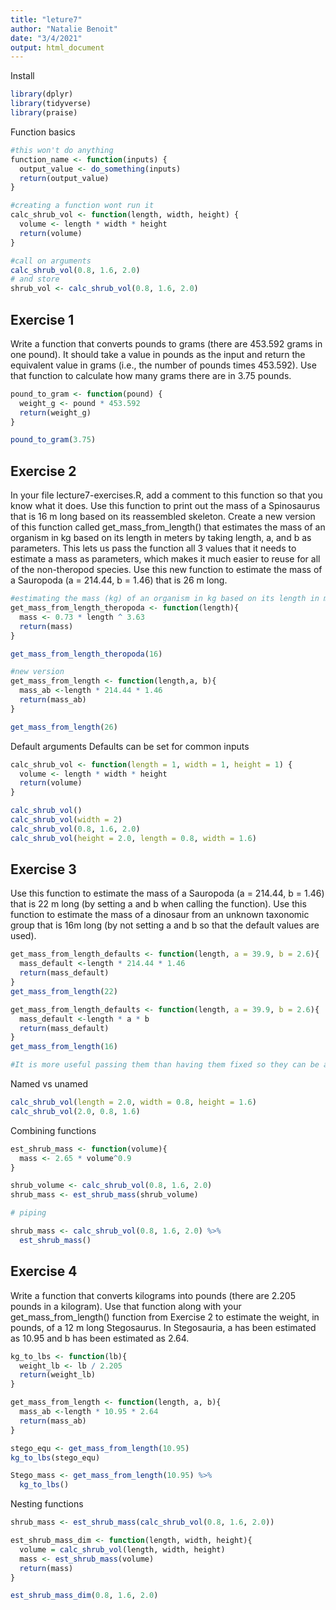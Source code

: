 ```yaml
---
title: "leture7"
author: "Natalie Benoit"
date: "3/4/2021"
output: html_document
---
```


Install
```r
library(dplyr)
library(tidyverse)
library(praise)
```

Function basics
```r
#this won't do anything
function_name <- function(inputs) {
  output_value <- do_something(inputs)
  return(output_value)
}

#creating a function wont run it
calc_shrub_vol <- function(length, width, height) {
  volume <- length * width * height
  return(volume)
}

#call on arguments 
calc_shrub_vol(0.8, 1.6, 2.0)
# and store 
shrub_vol <- calc_shrub_vol(0.8, 1.6, 2.0)
```


## Exercise 1
Write a function that converts pounds to grams (there are 453.592 grams in one pound). It should take a value in pounds as the input and return the equivalent value in grams (i.e., the number of pounds times 453.592). Use that function to calculate how many grams there are in 3.75 pounds.
```r
pound_to_gram <- function(pound) {
  weight_g <- pound * 453.592
  return(weight_g)
}

pound_to_gram(3.75)
```


## Exercise 2
In your file lecture7-exercises.R, add a comment to this function so that you know what it does.
Use this function to print out the mass of a Spinosaurus that is 16 m long based on its reassembled skeleton.
Create a new version of this function called get_mass_from_length() that estimates the mass of an organism in kg based on its length in meters by taking length, a, and b as parameters. This lets us pass the function all 3 values that it needs to estimate a mass as parameters, which makes it much easier to reuse for all of the non-theropod species. Use this new function to estimate the mass of a Sauropoda (a = 214.44, b = 1.46) that is 26 m long.
```r
#estimating the mass (kg) of an organism in kg based on its length in meters
get_mass_from_length_theropoda <- function(length){
  mass <- 0.73 * length ^ 3.63
  return(mass)
}

get_mass_from_length_theropoda(16)

#new version
get_mass_from_length <- function(length,a, b){
  mass_ab <-length * 214.44 * 1.46
  return(mass_ab)
}

get_mass_from_length(26)
```

Default arguments
Defaults can be set for common inputs
```r
calc_shrub_vol <- function(length = 1, width = 1, height = 1) {
  volume <- length * width * height
  return(volume)
}

calc_shrub_vol()
calc_shrub_vol(width = 2)
calc_shrub_vol(0.8, 1.6, 2.0)
calc_shrub_vol(height = 2.0, length = 0.8, width = 1.6)
```


## Exercise 3
Use this function to estimate the mass of a Sauropoda (a = 214.44, b = 1.46) that is 22 m long (by setting a and b when calling the function).
Use this function to estimate the mass of a dinosaur from an unknown taxonomic group that is 16m long (by not setting a and b so that the default values are used).
```r
get_mass_from_length_defaults <- function(length, a = 39.9, b = 2.6){
  mass_default <-length * 214.44 * 1.46
  return(mass_default)
}
get_mass_from_length(22)

get_mass_from_length_defaults <- function(length, a = 39.9, b = 2.6){
  mass_default <-length * a * b
  return(mass_default)
}
get_mass_from_length(16)

#It is more useful passing them than having them fixed so they can be applied to many taxonomic groups. 
```


Named vs unamed 
```r
calc_shrub_vol(length = 2.0, width = 0.8, height = 1.6)
calc_shrub_vol(2.0, 0.8, 1.6)
```


Combining functions
```r
est_shrub_mass <- function(volume){
  mass <- 2.65 * volume^0.9
}

shrub_volume <- calc_shrub_vol(0.8, 1.6, 2.0)
shrub_mass <- est_shrub_mass(shrub_volume)

# piping 

shrub_mass <- calc_shrub_vol(0.8, 1.6, 2.0) %>%
  est_shrub_mass()
```


## Exercise 4
Write a function that converts kilograms into pounds (there are 2.205 pounds in a kilogram). Use that function along with your get_mass_from_length() function from Exercise 2 to estimate the weight, in pounds, of a 12 m long Stegosaurus. In Stegosauria, a has been estimated as 10.95 and b has been estimated as 2.64.
```r
kg_to_lbs <- function(lb){
  weight_lb <- lb / 2.205
  return(weight_lb)
}

get_mass_from_length <- function(length, a, b){
  mass_ab <-length * 10.95 * 2.64
  return(mass_ab)
}

stego_equ <- get_mass_from_length(10.95)
kg_to_lbs(stego_equ)

Stego_mass <- get_mass_from_length(10.95) %>%
  kg_to_lbs()

```


Nesting functions
```r
shrub_mass <- est_shrub_mass(calc_shrub_vol(0.8, 1.6, 2.0))

est_shrub_mass_dim <- function(length, width, height){
  volume = calc_shrub_vol(length, width, height)
  mass <- est_shrub_mass(volume)
  return(mass)
}

est_shrub_mass_dim(0.8, 1.6, 2.0)

```









